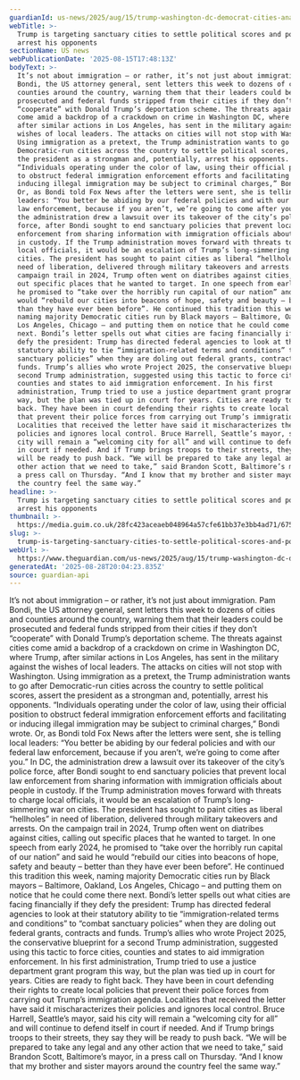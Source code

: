 ```yaml
---
guardianId: us-news/2025/aug/15/trump-washington-dc-democrat-cities-analysis
webTitle: >-
  Trump is targeting sanctuary cities to settle political scores and potentially
  arrest his opponents
sectionName: US news
webPublicationDate: '2025-08-15T17:48:13Z'
bodyText: >-
  It’s not about immigration – or rather, it’s not just about immigration. Pam
  Bondi, the US attorney general, sent letters this week to dozens of cities and
  counties around the country, warning them that their leaders could be
  prosecuted and federal funds stripped from their cities if they don’t
  “cooperate” with Donald Trump’s deportation scheme. The threats against cities
  come amid a backdrop of a crackdown on crime in Washington DC, where Trump,
  after similar actions in Los Angeles, has sent in the military against the
  wishes of local leaders. The attacks on cities will not stop with Washington.
  Using immigration as a pretext, the Trump administration wants to go after
  Democratic-run cities across the country to settle political scores, assert
  the president as a strongman and, potentially, arrest his opponents.
  “Individuals operating under the color of law, using their official position
  to obstruct federal immigration enforcement efforts and facilitating or
  inducing illegal immigration may be subject to criminal charges,” Bondi wrote.
  Or, as Bondi told Fox News after the letters were sent, she is telling local
  leaders: “You better be abiding by our federal policies and with our federal
  law enforcement, because if you aren’t, we’re going to come after you.” In DC,
  the administration drew a lawsuit over its takeover of the city’s police
  force, after Bondi sought to end sanctuary policies that prevent local law
  enforcement from sharing information with immigration officials about people
  in custody. If the Trump administration moves forward with threats to charge
  local officials, it would be an escalation of Trump’s long-simmering war on
  cities. The president has sought to paint cities as liberal “hellholes” in
  need of liberation, delivered through military takeovers and arrests. On the
  campaign trail in 2024, Trump often went on diatribes against cities, calling
  out specific places that he wanted to target. In one speech from early 2024,
  he promised to “take over the horribly run capital of our nation” and said he
  would “rebuild our cities into beacons of hope, safety and beauty – better
  than they have ever been before”. He continued this tradition this week,
  naming majority Democratic cities run by Black mayors – Baltimore, Oakland,
  Los Angeles, Chicago – and putting them on notice that he could come there
  next. Bondi’s letter spells out what cities are facing financially if they
  defy the president: Trump has directed federal agencies to look at their
  statutory ability to tie “immigration-related terms and conditions” to “combat
  sanctuary policies” when they are doling out federal grants, contracts and
  funds. Trump’s allies who wrote Project 2025, the conservative blueprint for a
  second Trump administration, suggested using this tactic to force cities,
  counties and states to aid immigration enforcement. In his first
  administration, Trump tried to use a justice department grant program this
  way, but the plan was tied up in court for years. Cities are ready to fight
  back. They have been in court defending their rights to create local policies
  that prevent their police forces from carrying out Trump’s immigration agenda.
  Localities that received the letter have said it mischaracterizes their
  policies and ignores local control. Bruce Harrell, Seattle’s mayor, said his
  city will remain a “welcoming city for all” and will continue to defend itself
  in court if needed. And if Trump brings troops to their streets, they say they
  will be ready to push back. “We will be prepared to take any legal and any
  other action that we need to take,” said Brandon Scott, Baltimore’s mayor, in
  a press call on Thursday. “And I know that my brother and sister mayors around
  the country feel the same way.”
headline: >-
  Trump is targeting sanctuary cities to settle political scores and potentially
  arrest his opponents
thumbnail: >-
  https://media.guim.co.uk/28fc423aceaeb048964a57cfe61bb37e3bb4ad71/675_0_6000_4799/500.jpg
slug: >-
  trump-is-targeting-sanctuary-cities-to-settle-political-scores-and-potentially-arrest-his-opponents
webUrl: >-
  https://www.theguardian.com/us-news/2025/aug/15/trump-washington-dc-democrat-cities-analysis
generatedAt: '2025-08-28T20:04:23.835Z'
source: guardian-api
---
```

It’s not about immigration – or rather, it’s not just about immigration. Pam Bondi, the US attorney general, sent letters this week to dozens of cities and counties around the country, warning them that their leaders could be prosecuted and federal funds stripped from their cities if they don’t “cooperate” with Donald Trump’s deportation scheme. The threats against cities come amid a backdrop of a crackdown on crime in Washington DC, where Trump, after similar actions in Los Angeles, has sent in the military against the wishes of local leaders. The attacks on cities will not stop with Washington. Using immigration as a pretext, the Trump administration wants to go after Democratic-run cities across the country to settle political scores, assert the president as a strongman and, potentially, arrest his opponents. “Individuals operating under the color of law, using their official position to obstruct federal immigration enforcement efforts and facilitating or inducing illegal immigration may be subject to criminal charges,” Bondi wrote. Or, as Bondi told Fox News after the letters were sent, she is telling local leaders: “You better be abiding by our federal policies and with our federal law enforcement, because if you aren’t, we’re going to come after you.” In DC, the administration drew a lawsuit over its takeover of the city’s police force, after Bondi sought to end sanctuary policies that prevent local law enforcement from sharing information with immigration officials about people in custody. If the Trump administration moves forward with threats to charge local officials, it would be an escalation of Trump’s long-simmering war on cities. The president has sought to paint cities as liberal “hellholes” in need of liberation, delivered through military takeovers and arrests. On the campaign trail in 2024, Trump often went on diatribes against cities, calling out specific places that he wanted to target. In one speech from early 2024, he promised to “take over the horribly run capital of our nation” and said he would “rebuild our cities into beacons of hope, safety and beauty – better than they have ever been before”. He continued this tradition this week, naming majority Democratic cities run by Black mayors – Baltimore, Oakland, Los Angeles, Chicago – and putting them on notice that he could come there next. Bondi’s letter spells out what cities are facing financially if they defy the president: Trump has directed federal agencies to look at their statutory ability to tie “immigration-related terms and conditions” to “combat sanctuary policies” when they are doling out federal grants, contracts and funds. Trump’s allies who wrote Project 2025, the conservative blueprint for a second Trump administration, suggested using this tactic to force cities, counties and states to aid immigration enforcement. In his first administration, Trump tried to use a justice department grant program this way, but the plan was tied up in court for years. Cities are ready to fight back. They have been in court defending their rights to create local policies that prevent their police forces from carrying out Trump’s immigration agenda. Localities that received the letter have said it mischaracterizes their policies and ignores local control. Bruce Harrell, Seattle’s mayor, said his city will remain a “welcoming city for all” and will continue to defend itself in court if needed. And if Trump brings troops to their streets, they say they will be ready to push back. “We will be prepared to take any legal and any other action that we need to take,” said Brandon Scott, Baltimore’s mayor, in a press call on Thursday. “And I know that my brother and sister mayors around the country feel the same way.”
